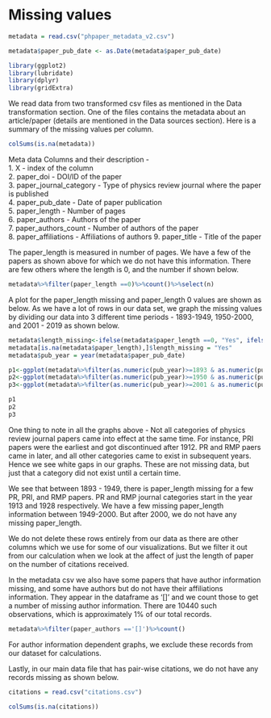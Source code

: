 # Missing values


```r
metadata = read.csv("phpaper_metadata_v2.csv")
```

```r
metadata$paper_pub_date <- as.Date(metadata$paper_pub_date)
```
```r
library(ggplot2)
library(lubridate)
library(dplyr)
library(gridExtra)
```

We read data from two transformed csv files as mentioned in the Data transformation section. One of the files contains the metadata about an article/paper (details are mentioned in the Data sources section).
Here is a summary of the missing values per column. 

```r
colSums(is.na(metadata))
```

Meta data Columns and their description -  
1. X - index of the column  
2. paper_doi - DOI/ID of the paper  
3. paper_journal_category - Type of physics review journal where the paper is published  
4. paper_pub_date - Date of paper publication  
5. paper_length - Number of pages  
6. paper_authors - Authors of the paper   
7. paper_authors_count - Number of authors of the paper  
8. paper_affiliations - Affiliations of authors
9. paper_title - Title of the paper  


The paper_length is measured in number of pages. We have a few of the papers as shown above for which we do not have this information. There are few others where the length is 0, and the number if shown below.
```r
metadata%>%filter(paper_length ==0)%>%count()%>%select(n)
```

A plot for the paper_length missing and paper_length 0 values are shown as below. As we have a lot of rows in our data set, we graph the missing values by dividing our data into 3 different time periods - 1893-1949, 1950-2000, and 2001 - 2019 as shown below. 
```r

metadata$length_missing<-ifelse(metadata$paper_length ==0, "Yes", ifelse(metadata$paper_length >0,"No", "Yes"))
metadata[is.na(metadata$paper_length),]$length_missing = "Yes"
metadata$pub_year = year(metadata$paper_pub_date)

p1<-ggplot(metadata%>%filter(as.numeric(pub_year)>=1893 & as.numeric(pub_year)<=1949), aes(x =pub_year, y = paper_journal_category, fill = length_missing))+ geom_tile(color = "white")+scale_fill_viridis_d()+ labs(title = " Missing values 1893-1949")+ theme_bw()+theme(plot.title = element_text(hjust=0.5))+theme(legend.position="bottom")
p2<-ggplot(metadata%>%filter(as.numeric(pub_year)>=1950 & as.numeric(pub_year)<=2000), aes(x =pub_year , y = paper_journal_category, fill = length_missing))+ geom_tile(color = "white")+scale_fill_viridis_d()+ labs(title = " Missing values 1950-2000")+theme_bw()+theme(plot.title = element_text(hjust=0.5))+theme(legend.position="bottom")
p3<-ggplot(metadata%>%filter(as.numeric(pub_year)>=2001 & as.numeric(pub_year)<=2019), aes(x = pub_year, y = paper_journal_category, fill = length_missing))+ geom_tile(color = "white")+scale_fill_viridis_d()+labs(title = " Missing values 2001-2019")+theme_bw()+theme(plot.title = element_text(hjust=0.5))+theme(legend.position="bottom")

p1
p2
p3
```

One thing to note in all the graphs above - Not all categories of physics review journal papers came into effect at the same time. For instance, PRI papers were the earliest and got discontinued after 1912. PR and RMP paers came in later, and all other categories came to exist in subsequent years. Hence we see white gaps in our graphs. These are not missing data, but just that a category did not exist until a certain time. 

We see that between 1893 - 1949, there is paper_length missing for a few PR, PRI, and RMP papers. PR and RMP journal categories start in the year 1913 and 1928 respectively. We have a few missing paper_length information between 1949-2000. But after 2000, we do not have any missing paper_length.

We do not delete these rows entirely from our data as there are other columns which we use for some of our visualizations. But we filter it out from our calculation when we look at the affect of just the length of paper on the number of citations received.

In the metadata csv we also have some papers that have author information missing, and some have authors but do not have their affiliations information. They appear in the dataframe as '[]' and we count those to get a number of missing author information.
There are 10440 such observations, which is approximately 1% of our total records.
```r
metadata%>%filter(paper_authors =='[]')%>%count()
```

For author information dependent graphs, we exclude these records from our dataset for calculations.  

Lastly, in our main data file that has pair-wise citations, we do not have any records missing as shown below.
```r
citations = read.csv("citations.csv")
```


```r

colSums(is.na(citations))
```


